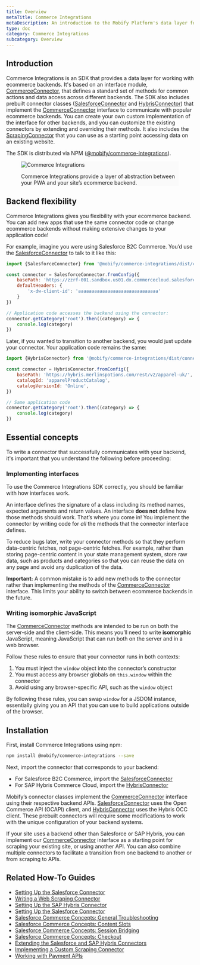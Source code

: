 ```yaml
---
title: Overview
metaTitle: Commerce Integrations
metaDescription: An introduction to the Mobify Platform's data layer for integrating ecommerce backends.
type: doc
category: Commerce Integrations
subcategory: Overview
---
```


## Introduction

Commerce Integrations is an SDK that provides a data layer for working with ecommerce backends. It's based on an interface module, [CommerceConnector](/apis-and-sdks/commerce-integrations/connectors/interfaces), that defines a standard set of methods for common actions and data access across different backends. The SDK also includes prebuilt connector classes ([SalesforceConnector](/apis-and-sdks/commerce-integrations/connectors/sfcc) and [HybrisConnector](/apis-and-sdks/commerce-integrations/connectors/hybris)) that implement the [CommerceConnector](/apis-and-sdks/commerce-integrations/connectors/interfaces) interface to communicate with popular ecommerce backends. You can create your own custom implementation of the interface for other backends, and you can customize the existing connectors by extending and overriding their methods. It also includes the [ScrapingConnector](/how-to-guides/categories/integrations/implementing-a-custom-scraping-connector) that you can use as a starting point accessing data on an existing website.

The SDK is distributed via NPM ([@mobify/commerce-integrations](https://www.npmjs.com/package/@mobify/commerce-integrations)).

<figure class="u-text-align-center" style="background-color: #fafafa;">

![Commerce Integrations](images/commerce-integrations.png)

<figcaption>
    Commerce Integrations provide a layer of abstraction between your PWA and your site’s ecommerce
    backend.
</figcaption>

</figure>

## Backend flexibility

Commerce Integrations gives you flexibility with your ecommerce backend. You can add new apps that use the same connector code or change ecommerce backends without making extensive changes to your application code!

For example, imagine you were using Salesforce B2C Commerce. You’d use the [SalesforceConnector](/apis-and-sdks/commerce-integrations/connectors/sfcc) to talk to it like this:

```javascript
import {SalesforceConnector} from '@mobify/commerce-integrations/dist/connectors/sfcc'

const connector = SalesforceConnector.fromConfig({
    basePath: 'https://zzrf-001.sandbox.us01.dx.commercecloud.salesforce.com/s/RefArch/dw/shop/v20_4',
    defaultHeaders: {
        'x-dw-client-id': 'aaaaaaaaaaaaaaaaaaaaaaaaaaaaaa'
    }
})

// Application code accesses the backend using the connector:
connector.getCategory('root').then((category) => {
    console.log(category)
})
```

Later, if you wanted to transition to another backend, you would just update your connector. Your application code remains the same:

```javascript
import {HybrisConnector} from '@mobify/commerce-integrations/dist/connectors/hybris

const connector = HybrisConnector.fromConfig({
    basePath: 'https://hybris.merlinspotions.com/rest/v2/apparel-uk/',
    catalogId: 'apparelProductCatalog',
    catalogVersionId: 'Online',
})

// Same application code
connector.getCategory('root').then((category) => {
    console.log(category)
})
```

## Essential concepts

To write a connector that successfully communicates with your backend, it's important that you understand the following before proceeding:

### Implementing interfaces

To use the Commerce Integrations SDK correctly, you should be familiar with how interfaces work.

An interface defines the signature of a class including its method names, expected arguments and return values. An interface **does not** define how those methods should work. That’s where you come in! You implement the connector by writing code for _all_ the methods that the connector interface defines.

To reduce bugs later, write your connector methods so that they perform data-centric fetches, not page-centric fetches. For example, rather than storing page-centric content in your state management system, store raw data, such as products and categories so that you can reuse the data on any page and avoid any duplication of the data.

<Callout type="warning">

**Important:** A common mistake is to add new methods to the connector rather than
implementing the methods of the [CommerceConnector](/apis-and-sdks/commerce-integrations/connectors/interfaces) interface. This limits your ability to switch between ecommerce backends in the future.

</Callout>

### Writing isomorphic JavaScript

The [CommerceConnector](/apis-and-sdks/commerce-integrations/connectors/interfaces) methods are intended to be run on both the server-side and the client-side. This means you’ll need to write **isomorphic** JavaScript, meaning JavaScript that can run both on the server and in a web browser.

Follow these rules to ensure that your connector runs in both contexts:

1. You must inject the `window` object into the connector’s constructor
2. You must access any browser globals on `this.window` within the connector
3. Avoid using any browser-specific API, such as the `window` object

By following these rules, you can swap `window` for a JSDOM instance, essentially giving you an API that you can use to build applications outside of the browser.

## Installation

First, install Commerce Integrations using npm:

```bash
npm install @mobify/commerce-integrations --save
```

Next, import the connector that corresponds to your backend:

-   For Salesforce B2C Commerce, import the [SalesforceConnector](/apis-and-sdks/commerce-integrations/connectors/sfcc)
-   For SAP Hybris Commerce Cloud, import the [HybrisConnector](/apis-and-sdks/commerce-integrations/connectors/hybris)

Mobify’s connector classes implement the [CommerceConnector](/apis-and-sdks/commerce-integrations/connectors/interfaces) interface using their respective backend APIs. [SalesforceConnector](/apis-and-sdks/commerce-integrations/connectors/sfcc) uses the Open Commerce API (OCAPI) client, and [HybrisConnector](/apis-and-sdks/commerce-integrations/connectors/hybris) uses the Hybris OCC client. These prebuilt connectors will require some modifications to work with the unique configuration of your backend systems.

If your site uses a backend other than Salesforce or SAP Hybris, you can implement our [CommerceConnector](/apis-and-sdks/commerce-integrations/connectors/interfaces) interface as a starting point for scraping your existing site, or using another API. You can also combine multiple connectors to facilitate a transition from one backend to another or from scraping to APIs.

## Related How-To Guides

-   [Setting Up the Salesforce Connector](/how-to-guides/categories/integrations/setting-up-the-salesforce-connector)
-   [Writing a Web Scraping Connector](/how-to-guides/categories/integrations/writing-a-web-scraping-connector)
-   [Setting Up the SAP Hybris Connector](/how-to-guides/categories/integrations/setting-up-the-sap-hybris-connector)
-   [Setting Up the Salesforce Connector](/how-to-guides/categories/integrations/setting-up-the-salesforce-connector)
-   [Salesforce Commerce Concepts: General Troubleshooting](/how-to-guides/categories/integrations/salesforce-commerce-concepts-troubleshooting)
-   [Salesforce Commerce Concepts: Content Slots](/how-to-guides/categories/integrations/salesforce-commerce-concepts-content-slots)
-   [Salesforce Commerce Concepts: Session Bridging](/how-to-guides/categories/integrations/salesforce-commerce-concepts-session-bridging)
-   [Salesforce Commerce Concepts: Checkout](/how-to-guides/categories/integrations/salesforce-commerce-concepts-checkout)
-   [Extending the Salesforce and SAP Hybris Connectors](/how-to-guides/categories/integrations/extending-the-salesforce-and-sap-hybris-connectors)
-   [Implementing a Custom Scraping Connector](/how-to-guides/categories/integrations/implementing-a-custom-scraping-connector)
-   [Working with Payment APIs](/how-to-guides/categories/integrations/working-with-payment-apis)
